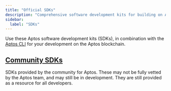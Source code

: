 ```yaml
---
title: "Official SDKs"
description: "Comprehensive software development kits for building on Aptos blockchain in TypeScript, Python, Go, Rust, C#, C++, Unity and more languages"
sidebar:
  label: "SDKs"
---
```



Use these Aptos software development kits (SDKs), in combination with the [Aptos CLI](/build/cli) for your development on the Aptos blockchain.

<CardGrid>
  <LinkCard href="/build/sdks/ts-sdk" title="Typescript SDK" description="Aptos Typescript SDK (recommended)" />

  <LinkCard href="/build/sdks/python-sdk" title="Python SDK" description="Aptos Python SDK" />

  <LinkCard href="/build/sdks/go-sdk" title="Go SDK" description="Aptos Go SDK" />

  <LinkCard href="/build/sdks/dotnet-sdk" title="C#/.NET SDK" description="Aptos .NET SDK" />

  <LinkCard href="/build/sdks/rust-sdk" title="Rust SDK" description="Aptos Rust SDK" />

  <LinkCard href="/build/sdks/cpp-sdk" title="C++ / Unreal SDK" description="Aptos C++ / Unreal SDK" />

  <LinkCard href="/build/sdks/unity-sdk" title="Unity SDK" description="Aptos Unity SDK" />

  <LinkCard href="/build/sdks/wallet-adapter" title="Wallet Adapter" description="Aptos Wallet Adapter" />
</CardGrid>

## [Community SDKs](/build/sdks/community-sdks)

SDKs provided by the community for Aptos.  These may not be fully vetted by the
Aptos team, and may still be in development. They are still provided as a
resource for all developers.

<CardGrid>
  <LinkCard href="/build/sdks/community-sdks/kotlin-sdk" title="Kotlin SDK" description="Aptos Kotlin Multiplatform SDK by Kaptos" />

  <LinkCard href="/build/sdks/community-sdks/swift-sdk" title="Swift SDK" description="Aptos Swift SDK by Alcove" />
</CardGrid>
